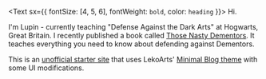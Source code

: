 <Text sx={{ fontSize: [4, 5, 6], fontWeight: `bold`, color: `heading` }}>
  Hi.
</Text>

I'm Lupin - currently teaching "Defense Against the Dark Arts" at Hogwarts, Great Britain. I recently published a book called [Those Nasty Dementors](https://www.lekoarts.de).
It teaches everything you need to know about defending against Dementors.

This is an [unofficial starter site](https://github.com/ekafyi/gatsby-starter-minimal-blog-lekoarts-unofficial) that uses LekoArts' [Minimal Blog theme](https://github.com/LekoArts/gatsby-themes/tree/master/themes/gatsby-theme-minimal-blog) with some UI modifications.